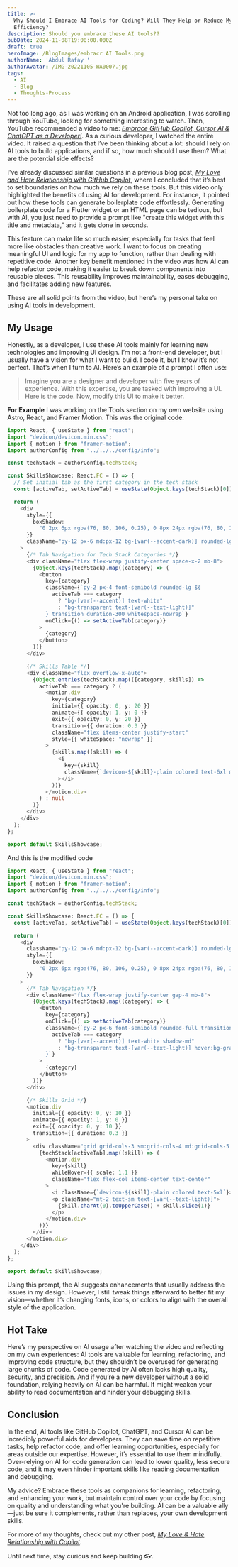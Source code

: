 ```yaml
---
title: >-
  Why Should I Embrace AI Tools for Coding? Will They Help or Reduce My
  Efficiency?
description: Should you embrace these AI tools??
pubDate: 2024-11-08T19:00:00.000Z
draft: true
heroImage: /BlogImages/embracr AI Tools.png
authorName: 'Abdul Rafay '
authorAvatar: /IMG-20221105-WA0007.jpg
tags:
  - AI
  - Blog
  - Thoughts-Process
---
```


Not too long ago, as I was working on an Android application, I was scrolling through YouTube, looking for something interesting to watch. Then, YouTube recommended a video to me: *[Embrace GitHub Copilot, Cursor AI & ChatGPT as a Developer!](https://www.youtube.com/watch?v=3xu_QrZRYRw\&t=174s)*. As a curious developer, I watched the entire video. It raised a question that I’ve been thinking about a lot: should I rely on AI tools to build applications, and if so, how much should I use them? What are the potential side effects?

I've already discussed similar questions in a previous blog post, *[My Love and Hate Relationship with GitHub Copilot](https://www.rafay99.com/blog/mylovehaterelationshipwithcopilot)*, where I concluded that it’s best to set boundaries on how much we rely on these tools. But this video only highlighted the benefits of using AI for development. For instance, it pointed out how these tools can generate boilerplate code effortlessly. Generating boilerplate code for a Flutter widget or an HTML page can be tedious, but with AI, you just need to provide a prompt like "create this widget with this title and metadata," and it gets done in seconds.

This feature can make life so much easier, especially for tasks that feel more like obstacles than creative work. I want to focus on creating meaningful UI and logic for my app to function, rather than dealing with repetitive code. Another key benefit mentioned in the video was how AI can help refactor code, making it easier to break down components into reusable pieces. This reusability improves maintainability, eases debugging, and facilitates adding new features.

These are all solid points from the video, but here’s my personal take on using AI tools in development.

## My Usage

Honestly, as a developer, I use these AI tools mainly for learning new technologies and improving UI design. I’m not a front-end developer, but I usually have a vision for what I want to build. I code it, but I know it’s not perfect. That’s when I turn to AI. Here’s an example of a prompt I often use:

> Imagine you are a designer and developer with five years of experience. With this expertise, you are tasked with improving a UI. Here is the code. Now, modify this UI to make it better.

**For Example**
I was working on the Tools section on my own website using Astro, React, and Framer Motion. This was the original code:

```typescript
import React, { useState } from "react";
import "devicon/devicon.min.css";
import { motion } from "framer-motion";
import authorConfig from "../../../config/info";

const techStack = authorConfig.techStack;

const SkillsShowcase: React.FC = () => {
  // Set initial tab as the first category in the tech stack
  const [activeTab, setActiveTab] = useState(Object.keys(techStack)[0]);

  return (
    <div
      style={{
        boxShadow:
          "0 2px 6px rgba(76, 80, 106, 0.25), 0 8px 24px rgba(76, 80, 106, 0.33), 0 16px 32px rgba(76, 80, 106, 0.33)",
      }}
      className="py-12 px-6 md:px-12 bg-[var(--accent-dark)] rounded-lg"
    >
      {/* Tab Navigation for Tech Stack Categories */}
      <div className="flex flex-wrap justify-center space-x-2 mb-8">
        {Object.keys(techStack).map((category) => (
          <button
            key={category}
            className={`py-2 px-4 font-semibold rounded-lg ${
              activeTab === category
                ? "bg-[var(--accent)] text-white"
                : "bg-transparent text-[var(--text-light)]"
            } transition duration-300 whitespace-nowrap`}
            onClick={() => setActiveTab(category)}
          >
            {category}
          </button>
        ))}
      </div>

      {/* Skills Table */}
      <div className="flex overflow-x-auto">
        {Object.entries(techStack).map(([category, skills]) =>
          activeTab === category ? (
            <motion.div
              key={category}
              initial={{ opacity: 0, y: 20 }}
              animate={{ opacity: 1, y: 0 }}
              exit={{ opacity: 0, y: 20 }}
              transition={{ duration: 0.3 }}
              className="flex items-center justify-start"
              style={{ whiteSpace: "nowrap" }}
            >
              {skills.map((skill) => (
                <i
                  key={skill}
                  className={`devicon-${skill}-plain colored text-6xl mx-2`}
                ></i>
              ))}
            </motion.div>
          ) : null
        )}
      </div>
    </div>
  );
};

export default SkillsShowcase;
```

And this is the modified code

```typescript
import React, { useState } from "react";
import "devicon/devicon.min.css";
import { motion } from "framer-motion";
import authorConfig from "../../../config/info";

const techStack = authorConfig.techStack;

const SkillsShowcase: React.FC = () => {
  const [activeTab, setActiveTab] = useState(Object.keys(techStack)[0]);

  return (
    <div
      className="py-12 px-6 md:px-12 bg-[var(--accent-dark)] rounded-lg shadow-lg"
      style={{
        boxShadow:
          "0 2px 6px rgba(76, 80, 106, 0.25), 0 8px 24px rgba(76, 80, 106, 0.33), 0 16px 32px rgba(76, 80, 106, 0.33)",
      }}
    >
      {/* Tab Navigation */}
      <div className="flex flex-wrap justify-center gap-4 mb-8">
        {Object.keys(techStack).map((category) => (
          <button
            key={category}
            onClick={() => setActiveTab(category)}
            className={`py-2 px-6 font-semibold rounded-full transition duration-300 text-sm md:text-base ${
              activeTab === category
                ? "bg-[var(--accent)] text-white shadow-md"
                : "bg-transparent text-[var(--text-light)] hover:bg-gray-700 hover:text-[var(--accent)]"
            }`}
          >
            {category}
          </button>
        ))}
      </div>

      {/* Skills Grid */}
      <motion.div
        initial={{ opacity: 0, y: 10 }}
        animate={{ opacity: 1, y: 0 }}
        exit={{ opacity: 0, y: 10 }}
        transition={{ duration: 0.3 }}
      >
        <div className="grid grid-cols-3 sm:grid-cols-4 md:grid-cols-5 lg:grid-cols-6 gap-6">
          {techStack[activeTab].map((skill) => (
            <motion.div
              key={skill}
              whileHover={{ scale: 1.1 }}
              className="flex flex-col items-center text-center"
            >
              <i className={`devicon-${skill}-plain colored text-5xl`}></i>
              <p className="mt-2 text-sm text-[var(--text-light)]">
                {skill.charAt(0).toUpperCase() + skill.slice(1)}
              </p>
            </motion.div>
          ))}
        </div>
      </motion.div>
    </div>
  );
};

export default SkillsShowcase;
```

Using this prompt, the AI suggests enhancements that usually address the issues in my design. However, I still tweak things afterward to better fit my vision—whether it’s changing fonts, icons, or colors to align with the overall style of the application.

## Hot Take

Here’s my perspective on AI usage after watching the video and reflecting on my own experiences: AI tools are valuable for learning, refactoring, and improving code structure, but they shouldn’t be overused for generating large chunks of code. Code generated by AI often lacks high quality, security, and precision. And if you’re a new developer without a solid foundation, relying heavily on AI can be harmful. It might weaken your ability to read documentation and hinder your debugging skills.

## Conclusion

In the end, AI tools like GitHub Copilot, ChatGPT, and Cursor AI can be incredibly powerful aids for developers. They can save time on repetitive tasks, help refactor code, and offer learning opportunities, especially for areas outside our expertise. However, it’s essential to use them mindfully. Over-relying on AI for code generation can lead to lower quality, less secure code, and it may even hinder important skills like reading documentation and debugging.

My advice? Embrace these tools as companions for learning, refactoring, and enhancing your work, but maintain control over your code by focusing on quality and understanding what you're building. AI can be a valuable ally—just be sure it complements, rather than replaces, your own development skills.

For more of my thoughts, check out my other post, *[My Love & Hate Relationship with Copilot](https://www.rafay99.com/blog/mylovehaterelationshipwithcopilot)*.

Until next time, stay curious and keep building 👓.
